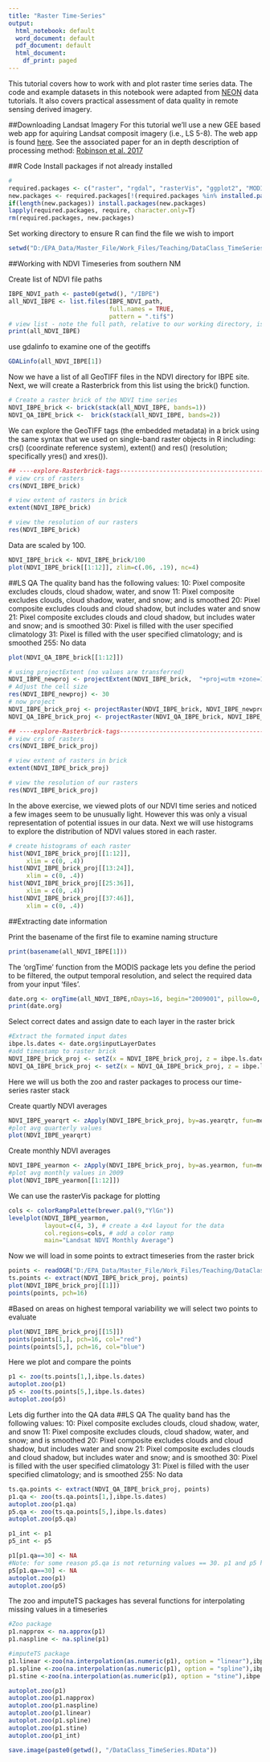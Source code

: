 ```yaml
---
title: "Raster Time-Series"
output:
  html_notebook: default
  word_document: default
  pdf_document: default
  html_document:
    df_print: paged
---
```



This tutorial covers how to work with and plot raster time series data. The code and example datasets in this notebook were adapted from [NEON](http://www.neonscience.org/raster-time-series) data tutorials. It also covers practical assessment of data quality in remote sensing derived imagery.

##Downloading Landsat Imagery
For this tutorial we'll use a new GEE based web app for aquiring Landsat composit imagery (i.e., LS 5-8).
The web app is found [here](https://ndvi.ntsg.umt.edu/).
See the associated paper for an in depth description of processing method: [Robinson et al. 2017](http://www.mdpi.com/2072-4292/9/8/863)

##R Code
Install packages if not already installed
```r
# 
required.packages <- c("raster", "rgdal", "rasterVis", "ggplot2", "MODIS", "zoo", "imputeTS", "signal")
new.packages <- required.packages[!(required.packages %in% installed.packages()[,"Package"])]
if(length(new.packages)) install.packages(new.packages)
lapply(required.packages, require, character.only=T)
rm(required.packages, new.packages)
```

Set working directory to ensure R can find the file we wish to import
```r
setwd("D:/EPA_Data/Master_File/Work_Files/Teaching/DataClass_TimeSeries")
```

##Working with NDVI Timeseries from southern NM

Create list of NDVI file paths
```r
IBPE_NDVI_path <- paste0(getwd(), "/IBPE") 
all_NDVI_IBPE <- list.files(IBPE_NDVI_path,
                            full.names = TRUE,
                            pattern = ".tif$")
# view list - note the full path, relative to our working directory, is included
print(all_NDVI_IBPE)
```
use gdalinfo to examine one of the geotiffs
```r
GDALinfo(all_NDVI_IBPE[1])
```

Now we have a list of all GeoTIFF files in the NDVI directory for IBPE site. Next, we will create a Rasterbrick from this list using the brick() function.

```r
# Create a raster brick of the NDVI time series
NDVI_IBPE_brick <- brick(stack(all_NDVI_IBPE, bands=1))
NDVI_QA_IBPE_brick <-  brick(stack(all_NDVI_IBPE, bands=2))
```

We can explore the GeoTIFF tags (the embedded metadata) in a brick using the same syntax that we used on single-band raster objects in R including: crs() (coordinate reference system), extent() and res() (resolution; specifically yres() and xres()).
```r
## ----explore-Rasterbrick-tags--------------------------------------------
# view crs of rasters
crs(NDVI_IBPE_brick)

# view extent of rasters in brick
extent(NDVI_IBPE_brick)

# view the resolution of our rasters
res(NDVI_IBPE_brick)
```

Data are scaled by 100. 
```r
NDVI_IBPE_brick <- NDVI_IBPE_brick/100
plot(NDVI_IBPE_brick[[1:12]], zlim=c(.06, .19), nc=4)
```


##LS QA
The quality band has the following values:
10: Pixel composite excludes clouds, cloud shadow, water, and snow
11: Pixel composite excludes clouds, cloud shadow, water, and snow; and is smoothed
20: Pixel composite excludes clouds and cloud shadow, but includes water and snow
21: Pixel composite excludes clouds and cloud shadow, but includes water and snow; and is smoothed
30: Pixel is filled with the user specified climatology
31: Pixel is filled with the user specified climatology; and is smoothed
255: No data

```r
plot(NDVI_QA_IBPE_brick[[1:12]])
```



```r
# using projectExtent (no values are transferred)
NDVI_IBPE_newproj <- projectExtent(NDVI_IBPE_brick,  "+proj=utm +zone=13 +ellps=GRS80 +towgs84=0,0,0,0,0,0,0 +units=m +no_defs")
# Adjust the cell size 
res(NDVI_IBPE_newproj) <- 30
# now project
NDVI_IBPE_brick_proj <- projectRaster(NDVI_IBPE_brick, NDVI_IBPE_newproj)
NDVI_QA_IBPE_brick_proj <- projectRaster(NDVI_QA_IBPE_brick, NDVI_IBPE_newproj)
```


```r
## ----explore-Rasterbrick-tags--------------------------------------------
# view crs of rasters
crs(NDVI_IBPE_brick_proj)

# view extent of rasters in brick
extent(NDVI_IBPE_brick_proj)

# view the resolution of our rasters
res(NDVI_IBPE_brick_proj)
```

In the above exercise, we viewed plots of our NDVI time series and noticed a few images seem to be unusually light. However this was only a visual representation of potential issues in our data. Next we will use histograms to explore the distribution of NDVI values stored in each raster. 

```r
# create histograms of each raster
hist(NDVI_IBPE_brick_proj[[1:12]], 
     xlim = c(0, .4))
hist(NDVI_IBPE_brick_proj[[13:24]], 
     xlim = c(0, .4))
hist(NDVI_IBPE_brick_proj[[25:36]], 
     xlim = c(0, .4))
hist(NDVI_IBPE_brick_proj[[37:46]], 
     xlim = c(0, .4))
```



##Extracting date information

Print the basename of the first file to examine naming structure
```r
print(basename(all_NDVI_IBPE[1]))
```


The 'orgTime' function from the MODIS package lets you define the period to be filtered, the output temporal resolution, and select the required data from your input 'files'.
```r
date.org <- orgTime(all_NDVI_IBPE,nDays=16, begin="2009001", pillow=0, pos1=19,pos2=25)
print(date.org)
```

Select correct dates and assign date to each layer in the raster brick
```r
#Extract the formated input dates
ibpe.ls.dates <- date.org$inputLayerDates
#add timestamp to raster brick
NDVI_IBPE_brick_proj <- setZ(x = NDVI_IBPE_brick_proj, z = ibpe.ls.dates, 'date')
NDVI_QA_IBPE_brick_proj <- setZ(x = NDVI_QA_IBPE_brick_proj, z = ibpe.ls.dates, 'date')
```


Here we will us both the zoo and raster packages to process our time-series raster stack

Create quartly NDVI averages
```r
NDVI_IBPE_yearqrt <- zApply(NDVI_IBPE_brick_proj, by=as.yearqtr, fun=mean, name='quarters')
#plot avg quarterly values
plot(NDVI_IBPE_yearqrt)
```

Create monthly NDVI averages
```r
NDVI_IBPE_yearmon <- zApply(NDVI_IBPE_brick_proj, by=as.yearmon, fun=mean, name='months')
#plot avg monthly values in 2009
plot(NDVI_IBPE_yearmon[[1:12]])
```

We can use the rasterVis package for plotting
```r
cols <- colorRampPalette(brewer.pal(9,"YlGn"))
levelplot(NDVI_IBPE_yearmon,
          layout=c(4, 3), # create a 4x4 layout for the data
          col.regions=cols, # add a color ramp
          main="Landsat NDVI Monthly Average")
```

Now we will load in some points to extract timeseries from the raster brick
```r
points <- readOGR("D:/EPA_Data/Master_File/Work_Files/Teaching/DataClass_TimeSeries", "IBPE_Points")
ts.points <- extract(NDVI_IBPE_brick_proj, points)
plot(NDVI_IBPE_brick_proj[[1]])
points(points, pch=16)
```

#Based on areas on highest temporal variability we will select two points to evaluate
```r
plot(NDVI_IBPE_brick_proj[[15]])
points(points[1,], pch=16, col="red")
points(points[5,], pch=16, col="blue")
```

Here we plot and compare the points
```r
p1 <- zoo(ts.points[1,],ibpe.ls.dates)
autoplot.zoo(p1)
p5 <- zoo(ts.points[5,],ibpe.ls.dates)
autoplot.zoo(p5)
```

Lets dig further into the QA data
##LS QA
The quality band has the following values:
10: Pixel composite excludes clouds, cloud shadow, water, and snow
11: Pixel composite excludes clouds, cloud shadow, water, and snow; and is smoothed
20: Pixel composite excludes clouds and cloud shadow, but includes water and snow
21: Pixel composite excludes clouds and cloud shadow, but includes water and snow; and is smoothed
30: Pixel is filled with the user specified climatology
31: Pixel is filled with the user specified climatology; and is smoothed
255: No data

```r
ts.qa.points <- extract(NDVI_QA_IBPE_brick_proj, points)
p1.qa <- zoo(ts.qa.points[1,],ibpe.ls.dates)
autoplot.zoo(p1.qa)
p5.qa <- zoo(ts.qa.points[5,],ibpe.ls.dates)
autoplot.zoo(p5.qa)
```

```r
p1_int <- p1
p5_int <- p5
```

```r
p1[p1.qa==30] <- NA
#Note: for some reason p5.qa is not returning values == 30. p1 and p5 have the same QA so I used p1 to select infilled values for p5.
p5[p1.qa==30] <- NA
autoplot.zoo(p1)
autoplot.zoo(p5)
```

The zoo and imputeTS packages has several functions for interpolating missing values in a timeseries
```r
#Zoo package
p1.napprox <- na.approx(p1)
p1.naspline <- na.spline(p1)

#imputeTS package
p1.linear <-zoo(na.interpolation(as.numeric(p1), option = "linear"),ibpe.ls.dates)
p1.spline <-zoo(na.interpolation(as.numeric(p1), option = "spline"),ibpe.ls.dates)
p1.stine <-zoo(na.interpolation(as.numeric(p1), option = "stine"),ibpe.ls.dates)

autoplot.zoo(p1)
autoplot.zoo(p1.napprox)
autoplot.zoo(p1.naspline)
autoplot.zoo(p1.linear)
autoplot.zoo(p1.spline)
autoplot.zoo(p1.stine)
autoplot.zoo(p1_int)
```

```r
save.image(paste0(getwd(), "/DataClass_TimeSeries.RData"))
```

